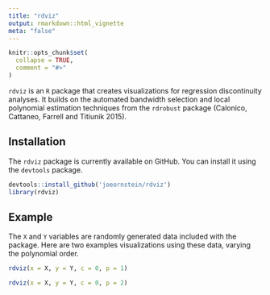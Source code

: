 ```yaml
---
title: "rdviz"
output: rmarkdown::html_vignette
meta: "false"
---
```


```r
knitr::opts_chunk$set(
  collapse = TRUE,
  comment = "#>"
)
```


`rdviz` is an `R` package that creates visualizations for regression discontinuity analyses. It builds on the automated bandwidth selection and local polynomial estimation techniques from the `rdrobust` package (Calonico, Cattaneo, Farrell and Titiunik 2015). 

## Installation

The `rdviz` package is currently available on GitHub. You can install it using the `devtools` package.

```r
devtools::install_github('joeornstein/rdviz')
library(rdviz)
```

## Example

The `X` and `Y` variables are randomly generated data included with the package. Here are two examples visualizations using these data, varying the polynomial order.

```r
rdviz(x = X, y = Y, c = 0, p = 1)

rdviz(x = X, y = Y, c = 0, p = 2)
```
